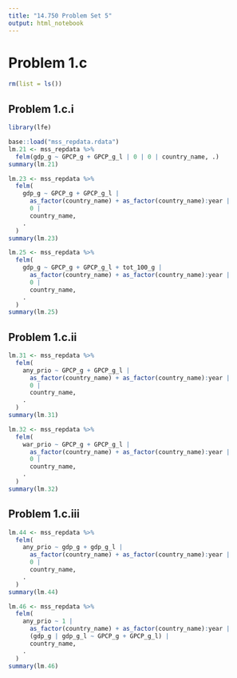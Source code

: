 ```yaml
---
title: "14.750 Problem Set 5"
output: html_notebook
---
```


# Problem 1.c

```r
rm(list = ls())
```

## Problem 1.c.i

```r
library(lfe)

base::load("mss_repdata.rdata")
lm.21 <- mss_repdata %>%
  felm(gdp_g ~ GPCP_g + GPCP_g_l | 0 | 0 | country_name, .)
summary(lm.21)

lm.23 <- mss_repdata %>%
  felm(
    gdp_g ~ GPCP_g + GPCP_g_l |
      as_factor(country_name) + as_factor(country_name):year |
      0 |
      country_name,
    .
  )
summary(lm.23)

lm.25 <- mss_repdata %>%
  felm(
    gdp_g ~ GPCP_g + GPCP_g_l + tot_100_g |
      as_factor(country_name) + as_factor(country_name):year |
      0 |
      country_name, 
    .
  )
summary(lm.25)
```

## Problem 1.c.ii

```r
lm.31 <- mss_repdata %>%
  felm(
    any_prio ~ GPCP_g + GPCP_g_l |
      as_factor(country_name) + as_factor(country_name):year |
      0 |
      country_name,
    .
  )
summary(lm.31)

lm.32 <- mss_repdata %>%
  felm(
    war_prio ~ GPCP_g + GPCP_g_l |
      as_factor(country_name) + as_factor(country_name):year |
      0 |
      country_name,
    .
  )
summary(lm.32)
```

## Problem 1.c.iii

```r
lm.44 <- mss_repdata %>%
  felm(
    any_prio ~ gdp_g + gdp_g_l |
      as_factor(country_name) + as_factor(country_name):year |
      0 |
      country_name,
    .
  )
summary(lm.44)

lm.46 <- mss_repdata %>%
  felm(
    any_prio ~ 1 |
      as_factor(country_name) + as_factor(country_name):year |
      (gdp_g | gdp_g_l ~ GPCP_g + GPCP_g_l) |
      country_name,
    .
  )
summary(lm.46)
```
